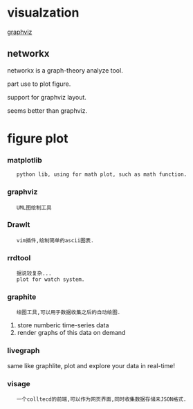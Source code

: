 = visualzation =
[[graphviz]]
== networkx ==
networkx is a graph-theory analyze tool.

part use to plot figure.

support for graphviz layout.

seems better than graphviz.

=figure plot=
===matplotlib===
    python lib, using for math plot, such as math function.
=== graphviz ===
    UML图绘制工具
=== DrawIt ===
    vim插件,绘制简单的ascii图表.
===rrdtool===
    据说较复杂...
    plot for watch system.
=== graphite ===
    绘图工具,可以用于数据收集之后的自动绘图.

# store numberic time-series data
# render graphs of this data on demand

=== livegraph ===
same like graphlite, plot and explore your data in real-time!

=== visage ===
    一个colltecd的前端,可以作为网页界面,同时收集数据存储未JSON格式.
